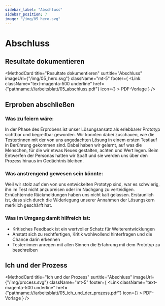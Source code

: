 ```yaml
---
sidebar_label: "Abschluss"
sidebar_position: 7
image: "/img/05_hero.svg"
---
```



# Abschluss

## Resultate dokumentieren

<MethodCard
  title="Resultate dokumentieren"
  surtitle="Abschluss"
  imageUrl={"/img/05_hero.svg"}
  className="mt-5"
  footer={
    <Link
      className="text-magenta-500 underline"
      href={"pathname:///arbeitsblatt/05_abschluss.pdf"}
      icon={<EditIcon className="w-3 h-3 text-inherit" />}
    >
      PDF-Vorlage
    </Link>
  }
/>

## Erproben abschließen

### Was zu feiern wäre:

In der Phase des Erprobens ist unser Lösungsansatz als erlebbarer Prototyp sichtbar und begreifbar geworden. Wir konnten dabei zuschauen, wie die Tester:innen mit der von uns angedachten Lösung in einem ersten Testlauf in Berührung gekommen sind. Dabei haben wir gelernt, auf was die Menschen, für die wir etwas Neues gestalten, achten und Wert legen. Beim Entwerfen der Personas hatten wir Spaß und sie werden uns über den Prozess hinaus im Gedächtnis bleiben.

### Was anstrengend gewesen sein könnte:

Weil wir stolz auf den von uns entwickelten Prototyp sind, war es schwierig, ihn im Test nicht anzupreisen oder im Nachgang zu verteidigen. Ernüchternde Rückmeldungen haben uns nicht kalt gelassen. Erstaunlich ist, dass sich durch die Widerlegung unserer Annahmen der Lösungskern merklich geschärft hat.

### Was im Umgang damit hilfreich ist:

- Kritisches Feedback ist ein wertvoller Schatz für Weiterentwicklungen
- Anstatt sich zu rechtfertigen, Kritik wohlwollend hinterfragen und die Chance darin erkennen
- Tester:innen anregen mit allen Sinnen die Erfahrung mit dem Prototyp zu beschreiben

## Ich und der Prozess

<MethodCard
  title="Ich und der Prozess"
  surtitle="Abschluss"
  imageUrl={"/img/process.svg"}
  className="mt-5"
  footer={
    <Link
      className="text-magenta-500 underline"
      href={"pathname:///arbeitsblatt/05_ich_und_der_prozess.pdf"}
      icon={<EditIcon className="w-3 h-3 text-inherit" />}
    >
      PDF-Vorlage
    </Link>
  }
/>
